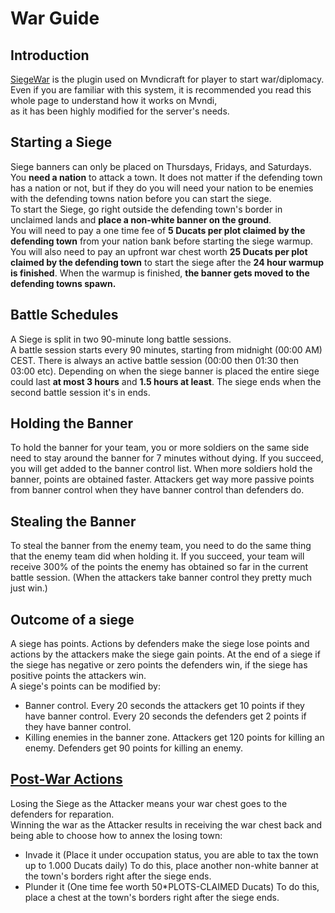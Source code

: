 # War Guide

## Introduction
[SiegeWar](https://github.com/TownyAdvanced/SiegeWar/wiki/Siege-War-User-Guide) is the plugin used on Mvndicraft for player to start war/diplomacy.<br/>
Even if you are familiar with this system, it is recommended you read this whole page to understand how it works on Mvndi,<br/>
as it has been highly modified for the server's needs.

## Starting a Siege
Siege banners can only be placed on Thursdays, Fridays, and Saturdays.<br/>
You **need a nation** to attack a town. It does not matter if the defending town has a nation or not, but if they do you will need your nation to be enemies with the defending towns nation before you can start the siege.<br/>
To start the Siege, go right outside the defending town's border in unclaimed lands and **place a non-white banner on the ground**. <br/>
You will need to pay a one time fee of **5 Ducats per plot claimed by the defending town** from your nation bank before starting the siege warmup. You will also need to pay an upfront war chest worth **25 Ducats per plot claimed by the defending town** to start the siege after the **24 hour warmup is finished**. When the warmup is finished, **the banner gets moved to the defending towns spawn.**

## Battle Schedules
A Siege is split in two 90-minute long battle sessions. <br/>
A battle session starts every 90 minutes, starting from midnight (00:00 AM) CEST. There is always an active battle session (00:00 then 01:30 then 03:00 etc). Depending on when the siege banner is placed the entire siege could last **at most 3 hours** and **1.5 hours at least**. The siege ends when the second battle session it's in ends. 

## Holding the Banner
To hold the banner for your team, you or more soldiers on the same side need to stay around the banner for 7 minutes without dying. If you succeed, you will get added to the banner control list. When more soldiers hold the banner, points are obtained faster. Attackers get way more passive points from banner control when they have banner control than defenders do.

## Stealing the Banner
To steal the banner from the enemy team, you need to do the same thing that the enemy team did when holding it. If you succeed, your team will receive 300% of the points the enemy has obtained so far in the current battle session. (When the attackers take banner control they pretty much just win.)

## Outcome of a siege
A siege has points. Actions by defenders make the siege lose points and actions by the attackers make the siege gain points. At the end of a siege if the siege has negative or zero points the defenders win, if the siege has positive points the attackers win.<br/>
A siege's points can be modified by:
- Banner control. Every 20 seconds the attackers get 10 points if they have banner control.  Every 20 seconds the defenders get 2 points if they have banner control.
- Killing enemies in the banner zone. Attackers get 120 points for killing an enemy. Defenders get 90 points for killing an enemy.

## [Post-War Actions](https://github.com/TownyAdvanced/SiegeWar/wiki/Siege-War-User-Guide#trophy-win-siege)
Losing the Siege as the Attacker means your war chest goes to the defenders for reparation.<br/>
Winning the war as the Attacker results in receiving the war chest back and being able to choose how to annex the losing town:
- Invade it (Place it under occupation status, you are able to tax the town up to 1.000 Ducats daily)
 To do this, place another non-white banner at the town's borders right after the siege ends.
- Plunder it (One time fee worth 50*PLOTS-CLAIMED Ducats)
 To do this, place a chest at the town's borders right after the siege ends.